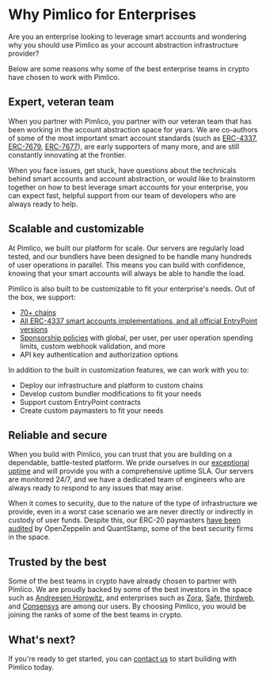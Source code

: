 # Why Pimlico for Enterprises

Are you an enterprise looking to leverage smart accounts and wondering why you should use Pimlico as your account abstraction infrastructure provider?

Below are some reasons why some of the best enterprise teams in crypto have chosen to work with Pimlico.

## Expert, veteran team

When you partner with Pimlico, you partner with our veteran team that has been working in the account abstraction space for years. We are co-authors of some of the most important smart account standards (such as [ERC-4337](https://eips.ethereum.org/EIPS/eip-4337), [ERC-7679](https://eips.ethereum.org/EIPS/eip-7679), [ERC-7677](https://eips.ethereum.org/EIPS/eip-7677)), are early supporters of many more, and are still constantly innovating at the frontier. 

When you face issues, get stuck, have questions about the technicals behind smart accounts and account abstraction, or would like to brainstorm together on how to best leverage smart accounts for your enterprise, you can expect fast, helpful support from our team of developers who are always ready to help.

## Scalable and customizable

At Pimlico, we built our platform for scale. Our servers are regularly load tested, and our bundlers have been designed to be handle many hundreds of user operations in parallel. This means you can build with confidence, knowing that your smart accounts will always be able to handle the load.

Pimlico is also built to be customizable to fit your enterprise's needs. Out of the box, we support:
- [70+ chains](/infra/platform/supported-chains)
- [All ERC-4337 smart accounts implementations, and all official EntryPoint versions](/permissionless/accounts/support)
- [Sponsorship policies](/infra/platform/sponsorship-policies) with global, per user, per user operation spending limits, custom webhook validation, and more
- API key authentication and authorization options

In addition to the built in customization features, we can work with you to:
- Deploy our infrastructure and platform to custom chains
- Develop custom bundler modifications to fit your needs
- Support custom EntryPoint contracts
- Create custom paymasters to fit your needs

## Reliable and secure

When you build with Pimlico, you can trust that you are building on a dependable, battle-tested platform. We pride ourselves in our [exceptional uptime](https://status.pimlico.io) and will provide you with a comprehensive uptime SLA. Our servers are monitored 24/7, and we have a dedicated team of engineers who are always ready to respond to any issues that may arise. 

When it comes to security, due to the nature of the type of infrastructure we provide, even in a worst case scenario we are never directly or indirectly in custody of user funds. Despite this, our ERC-20 paymasters [have been audited](/infra/paymaster/erc20-paymaster/faqs#has-pimlicos-erc-20-paymaster-been-audited) by OpenZeppelin and QuantStamp, some of the best security firms in the space.

## Trusted by the best

Some of the best teams in crypto have already chosen to partner with Pimlico. We are proudly backed by some of the best investors in the space such as [Andreesen Horowitz](https://a16zcrypto.com/), and enterprises such as [Zora](https://zora.co/), [Safe](https://safe.global), [thirdweb](https://thirdweb.com), and [Consensys](https://consensys.io/) are among our users. By choosing Pimlico, you would be joining the ranks of some of the best teams in crypto.

## What's next?

If you're ready to get started, you can [contact us](https://cal.com/team/pimlico/20min) to start building with Pimlico today.
